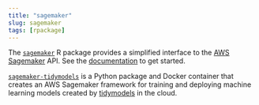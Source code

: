```yaml
---
title: "sagemaker"
slug: sagemaker
tags: [rpackage]
---
```


The [`sagemaker`](https://github.com/tmastny/sagemaker) R package
provides a simplified interface to the [AWS Sagemaker](https://aws.amazon.com/sagemaker/)
API. See the [documentation](https://tmastny.github.io/sagemaker/index.html)
to get started.

[`sagemaker-tidymodels`](https://github.com/tmastny/sagemaker-tidymodels) is
a Python package and Docker container that creates an AWS Sagemaker framework
for training and deploying machine learning models created by
[tidymodels](https://www.tidymodels.org/)
in the cloud.
